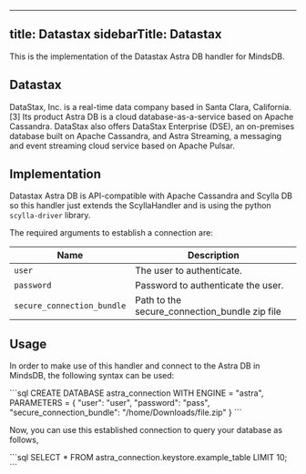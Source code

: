 
---
title: Datastax
sidebarTitle: Datastax
---

This is the implementation of the Datastax Astra DB handler for MindsDB.

## Datastax

DataStax, Inc. is a real-time data company based in Santa Clara, California.[3] Its product Astra DB is a cloud database-as-a-service based on Apache Cassandra. DataStax also offers DataStax Enterprise (DSE), an on-premises database built on Apache Cassandra, and Astra Streaming, a messaging and event streaming cloud service based on Apache Pulsar.

## Implementation

Datastax Astra DB is API-compatible with Apache Cassandra and Scylla DB so this handler just extends the ScyllaHandler and is using the python `scylla-driver` library.

The required arguments to establish a connection are: 

| Name                                  | Description                                                                              |
| ------------------------------------- | ---------------------------------------------------------------------------------------- |
| `user`                                | The user to authenticate.                                                                |
| `password`                            | Password to authenticate the user.                                                       |
| `secure_connection_bundle`            | Path to the secure_connection_bundle zip file                                            |


## Usage

In order to make use of this handler and connect to the Astra DB in MindsDB, the following syntax can be used:

<Tab>
    ```sql
    CREATE DATABASE astra_connection
    WITH ENGINE = "astra",
    PARAMETERS = {
        "user": "user",
        "password": "pass",
        "secure_connection_bundle": "/home/Downloads/file.zip"
    }
    ```
    </Tab>

Now, you can use this established connection to query your database as follows,

<Tab>
    ```sql
    SELECT * FROM astra_connection.keystore.example_table LIMIT 10;
    ```
</Tab>



